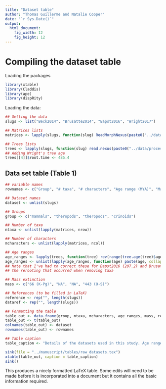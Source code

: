 ```yaml
---
title: "Dataset table"
author: "Thomas Guillerme and Natalie Cooper"
date: "`r Sys.Date()`"
output:
  html_document:
    fig_width: 12
    fig_height: 12
---
```


# Compiling the dataset table

Loading the packages

```r
library(xtable)
library(Claddis)
library(ape)
library(dispRity)
```

Loading the data:

```r
## Getting the data
slugs <- list("Beck2014", "Brusatte2014", "Bapst2016", "Wright2017")

## Matrices lists
matrices <- lapply(slugs, function(slug) ReadMorphNexus(paste0("../data/matrices/", slug, ".nex"))$matrix )

## Trees lists
trees <- lapply(slugs, function(slug) read.nexus(paste0("../data/processed/tree.", slug, ".tre")))
## Adding Wright's tree age
trees[[4]]$root.time <- 485.4
```

## Data set table (Table 1)

```r
## variable names
rownames <- c("Group", "# taxa", "# characters", "Age range (MYA)", "Mass extinction (MYA)", "Reference", "Data reference")

## Dataset names
dataset <- unlist(slugs)

## Groups
group <- c("mammals", "theropods", "theropods", "crinoids")

## Number of taxa
ntaxa <- unlist(lapply(matrices, nrow))

## Number of characters
mcharacters <- unlist(lapply(matrices, ncol))

## Age ranges
age_ranges <- lapply(trees, function(tree) rev(range(tree.age(tree)$age)))
age_ranges <- unlist(lapply(age_ranges, function(age) paste(age, collapse = " - ")))
## Note that I've had to correct these for Bapst2016 (207.2) and Brusatte2014 (168.5) due to 
## the rerooting that occurred when removing taxa

## Mass extinction
mass <- c("66 (K-Pg)", "NA", "NA", "443 (O-S)")

## References (to be filled in LaTeX)
reference <- rep("", length(slugs))
dataref <- rep("", length(slugs))

## Formatting the table
table_out <- data.frame(group, ntaxa, mcharacters, age_ranges, mass, reference, dataref)
table_out <- t(table_out)
colnames(table_out) <- dataset
rownames(table_out) <- rownames

## Table caption
table_caption <- "Details of the datasets used in this study. Age ranges are root time to most recent tip taxon."

sink(file = "../manuscript/tables/raw_datasets.tex")
xtable(table_out, caption = table_caption)
sink()
```

This produces a nicely formatted LaTeX table. Some edits will need to be made before it is incorporated into a document but it contains all the basic information required.

